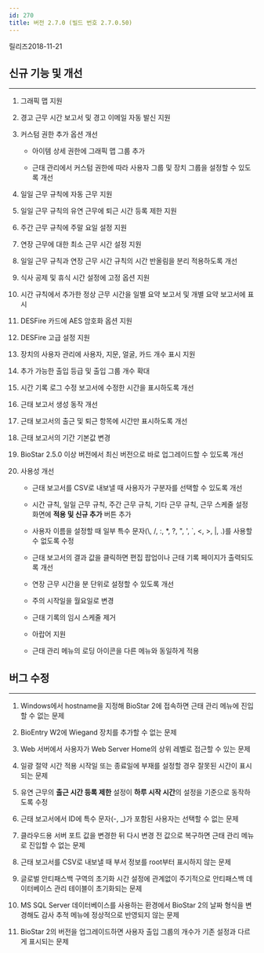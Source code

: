```yaml
---
id: 270
title: 버전 2.7.0 (빌드 번호 2.7.0.50)
---
```


릴리즈<Separator/>2018-11-21

## 신규 기능 및 개선

---

1. 그래픽 맵 지원

1. 경고 근무 시간 보고서 및 경고 이메일 자동 발신 지원

1. 커스텀 권한 추가 옵션 개선

    * 아이템 상세 권한에 그래픽 맵 그룹 추가

    * 근태 관리에서 커스텀 권한에 따라 사용자 그룹 및 장치 그룹을 설정할 수 있도록 개선

1. 일일 근무 규칙에 자동 근무 지원

1. 일일 근무 규칙의 유연 근무에 퇴근 시간 등록 제한 지원

1. 주간 근무 규칙에 주말 요일 설정 지원

1. 연장 근무에 대한 최소 근무 시간 설정 지원

1. 일일 근무 규칙과 연장 근무 시간 규칙의 시간 반올림을 분리 적용하도록 개선

1. 식사 공제 및 휴식 시간 설정에 고정 옵션 지원

1. 시간 규칙에서 추가한 정상 근무 시간을 일별 요약 보고서 및 개별 요약 보고서에 표시

1. DESFire 카드에 AES 암호화 옵션 지원

1. DESFire 고급 설정 지원

1. 장치의 사용자 관리에 사용자, 지문, 얼굴, 카드 개수 표시 지원

1. 추가 가능한 출입 등급 및 출입 그룹 개수 확대

1. 시간 기록 로그 수정 보고서에 수정한 시간을 표시하도록 개선

1. 근태 보고서 생성 동작 개선

1. 근태 보고서의 출근 및 퇴근 항목에 시간만 표시하도록 개선

1. 근태 보고서의 기간 기본값 변경

1. BioStar 2.5.0 이상 버전에서 최신 버전으로 바로 업그레이드할 수 있도록 개선

1. 사용성 개선

    * 근태 보고서를 CSV로 내보낼 때 사용자가 구분자를 선택할 수 있도록 개선

    * 시간 규칙, 일일 근무 규칙, 주간 근무 규칙, 기타 근무 규칙, 근무 스케줄 설정 화면에 **적용 및 신규 추가** 버튼 추가

    * 사용자 이름을 설정할 때 일부 특수 문자(\\, /, :, \*, ?, ", ', `, \<, \>, |, .)를 사용할 수 없도록 수정

    * 근태 보고서의 결과 값을 클릭하면 편집 팝업이나 근태 기록 페이지가 출력되도록 개선

    * 연장 근무 시간을 분 단위로 설정할 수 있도록 개선

    * 주의 시작일을 월요일로 변경

    * 근태 기록의 임시 스케줄 제거

    * 아랍어 지원

    * 근태 관리 메뉴의 로딩 아이콘을 다른 메뉴와 동일하게 적용

## 버그 수정

---

1. Windows에서 hostname을 지정해 BioStar 2에 접속하면 근태 관리 메뉴에 진입할 수 없는 문제

1. BioEntry W2에 Wiegand 장치를 추가할 수 없는 문제

1. Web 서버에서 사용자가 Web Server Home의 상위 레벨로 접근할 수 있는 문제

1. 일광 절약 시간 적용 시작일 또는 종료일에 부재를 설정할 경우 잘못된 시간이 표시되는 문제

1. 유연 근무의 **출근 시간 등록 제한** 설정이 **하루 시작 시간**의 설정을 기준으로 동작하도록 수정

1. 근태 보고서에서 ID에 특수 문자(-, _)가 포함된 사용자는 선택할 수 없는 문제

1. 클라우드용 서버 포트 값을 변경한 뒤 다시 변경 전 값으로 복구하면 근태 관리 메뉴로 진입할 수 없는 문제

1. 근태 보고서를 CSV로 내보낼 때 부서 정보를 root부터 표시하지 않는 문제

1. 글로벌 안티패스백 구역의 초기화 시간 설정에 관계없이 주기적으로 안티패스백 데이터베이스 관리 테이블이 초기화되는 문제

1. MS SQL Server 데이터베이스를 사용하는 환경에서 BioStar 2의 날짜 형식을 변경해도 감사 추적 메뉴에 정상적으로 반영되지 않는 문제

1. BioStar 2의 버전을 업그레이드하면 사용자 출입 그룹의 개수가 기존 설정과 다르게 표시되는 문제